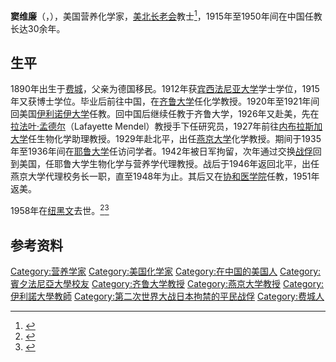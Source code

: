 '''窦维廉'''（{{lang-en|William H. Adolph}}，{{bd|1890年|9月1日|1958年|9月23日}}），美国营养化学家，[[美北长老会|美北长老会]]教士<ref>{{cite book|title=《近代来华外国人名辞典》|publisher=中国社会科学出版社|author=中国社会科学院近代史研究所翻译室|year=1981}}</ref>，1915年至1950年间在中国任教长达30余年。

==生平==
1890年出生于[[费城|费城]]，父亲为德国移民。1912年获[[宾西法尼亚大学|宾西法尼亚大学]]学士学位，1915年又获博士学位。毕业后前往中国，在[[齐鲁大学|齐鲁大学]]任化学教授。1920年至1921年间回美国[[伊利诺伊大学|伊利诺伊大学]]任教。回中国后继续任教于齐鲁大学，1926年又赴美，先在[[拉法叶·孟德尔|拉法叶·孟德尔]]（Lafayette Mendel）教授手下任研究员，1927年前往[[内布拉斯加大学|内布拉斯加大学]]任生物化学助理教授。1929年赴北平，出任[[燕京大学|燕京大学]]化学教授。期间于1935年至1936年间在[[耶鲁大学|耶鲁大学]]任访问学者。1942年被日军拘留，次年通过交换[[战俘|战俘]]回到美国，任耶鲁大学生物化学与营养学代理教授。战后于1946年返回北平，出任燕京大学代理校务长一职，直至1948年为止。其后又在[[协和医学院|协和医学院]]任教，1951年返美。

1958年在[[纽黑文|纽黑文]]去世。<ref>{{cite book|title=《燕京大学人物志 第一辑》|author=燕京研究院|chapter=窦维廉(1890～1958)（作者为窦维廉长子Dr. William H. Adolph, Jr）}}</ref><ref>{{cite web|url=http://campus2.chgsh.chc.edu.tw/science/content/1993/00040280/0018.htm|title=談我國早期的化學教育並記竇維廉教授|publisher=科學月刊1993年4月280期}}{{dead link|date=2018年4月 |bot=InternetArchiveBot |fix-attempted=yes }}</ref>

== 参考资料 ==
{{reflist}}

{{DEFAULTSORT:William}}
[[Category:营养学家|Category:营养学家]]
[[Category:美国化学家|Category:美国化学家]]
[[Category:在中国的美国人|Category:在中国的美国人]]
[[Category:賓夕法尼亞大學校友|Category:賓夕法尼亞大學校友]]
[[Category:齐鲁大学教授|Category:齐鲁大学教授]]
[[Category:燕京大学教授|Category:燕京大学教授]]
[[Category:伊利諾大學教師|Category:伊利諾大學教師]]
[[Category:第二次世界大战日本拘禁的平民战俘|Category:第二次世界大战日本拘禁的平民战俘]]
[[Category:费城人|Category:费城人]]